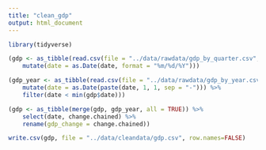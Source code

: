 ```yaml
---
title: "clean_gdp"
output: html_document
---
```


```r
library(tidyverse)
```


```r
(gdp <- as_tibble(read.csv(file = "../data/rawdata/gdp_by_quarter.csv", fileEncoding="UTF-8-BOM")) %>%
    mutate(date = as.Date(date, format = "%m/%d/%Y")))

(gdp_year <- as_tibble(read.csv(file = "../data/rawdata/gdp_by_year.csv", fileEncoding="UTF-8-BOM")) %>%
    mutate(date = as.Date(paste(date, 1, 1, sep = "-"))) %>%
    filter(date < min(gdp$date)))

(gdp <- as_tibble(merge(gdp, gdp_year, all = TRUE)) %>%
    select(date, change.chained) %>%
    rename(gdp_change = change.chained))

write.csv(gdp, file = "../data/cleandata/gdp.csv", row.names=FALSE)
```
